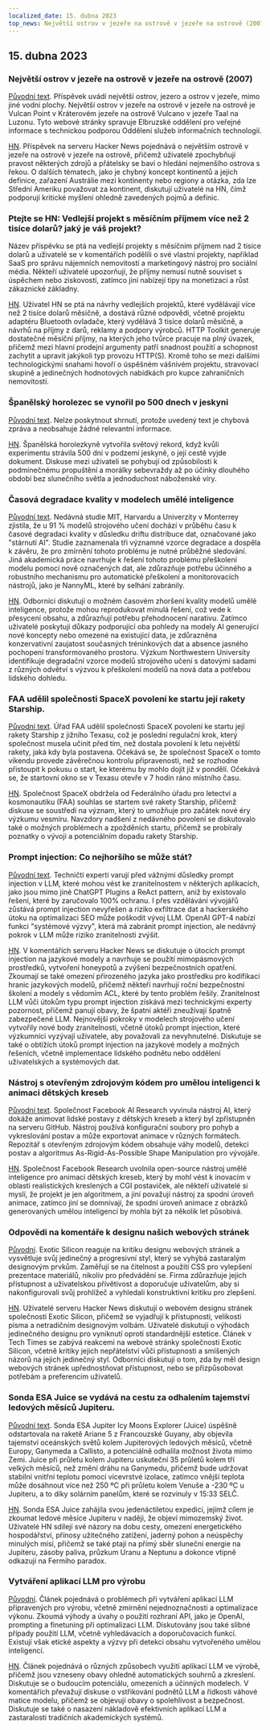 ```yaml
---
localized_date: 15. dubna 2023
top_news: Největší ostrov v jezeře na ostrově v jezeře na ostrově (2007)
---
```




<CallToAction />

<Steps>

## 15. dubna 2023

### Největší ostrov v jezeře na ostrově v jezeře na ostrově (2007)

[Původní text](https://www.elbruz.org/special-projects/islands-and-lakes/).
Příspěvek uvádí největší ostrov, jezero a ostrov v jezeře, mimo jiné vodní plochy. Největší ostrov v jezeře na ostrově v jezeře na ostrově je Vulcan Point v Kráterovém jezeře na ostrově Vulcano v jezeře Taal na Luzonu. Tyto webové stránky spravuje Elbruzské oddělení pro veřejné informace s technickou podporou Oddělení služeb informačních technologií.

[HN](http://news.ycombinator.com/item?id=35567026).
Příspěvek na serveru Hacker News pojednává o největším ostrově v jezeře na ostrově v jezeře na ostrově, přičemž uživatelé zpochybňují pravost některých zdrojů a přátelsky se baví o hledání nejmenšího ostrova s řekou. O dalších tématech, jako je chybný koncept kontinentů a jejich definice, zařazení Austrálie mezi kontinenty nebo regiony a otázka, zda lze Střední Ameriku považovat za kontinent, diskutují uživatelé na HN, čímž podporují kritické myšlení ohledně zavedených pojmů a definic.

### Ptejte se HN: Vedlejší projekt s měsíčním příjmem více než 2 tisíce dolarů? jaký je váš projekt?

Název příspěvku se ptá na vedlejší projekty s měsíčním příjmem nad 2 tisíce dolarů a uživatelé se v komentářích podělili o své vlastní projekty, například SaaS pro správu nájemních nemovitostí a marketingový nástroj pro sociální média. Někteří uživatelé upozorňují, že příjmy nemusí nutně souviset s úspěchem nebo ziskovostí, zatímco jiní nabízejí tipy na monetizaci a růst zákaznické základny.

[HN](http://news.ycombinator.com/item?id=35567822).
Uživatel HN se ptá na návrhy vedlejších projektů, které vydělávají více než 2 tisíce dolarů měsíčně, a dostává různé odpovědi, včetně projektu adaptéru Bluetooth ovladače, který vydělává 3 tisíce dolarů měsíčně, a návrhů na příjmy z darů, reklamy a podpory výrobců. HTTP Toolkit generuje dostatečné měsíční příjmy, na kterých jeho tvůrce pracuje na plný úvazek, přičemž mezi hlavní prodejní argumenty patří snadnost použití a schopnost zachytit a upravit jakýkoli typ provozu HTTP(S). Kromě toho se mezi dalšími technologickými snahami hovoří o úspěšném vášnivém projektu, stravovací skupině a jedinečných hodnotových nabídkách pro kupce zahraničních nemovitostí.

### Španělský horolezec se vynořil po 500 dnech v jeskyni

[Původní text](https://www.cbc.ca/news/world/spain-cave-500-days-beatriz-flamini-1.6810428).
Nelze poskytnout shrnutí, protože uvedený text je chybová zpráva a neobsahuje žádné relevantní informace.

[HN](http://news.ycombinator.com/item?id=35571481).
Španělská horolezkyně vytvořila světový rekord, když kvůli experimentu strávila 500 dní v podzemí jeskyně, o její cestě vyjde dokument. Diskuse mezi uživateli se pohybují od způsobilosti k podmínečnému propuštění a morálky sebevraždy až po účinky dlouhého období bez slunečního světla a jednoduchost náboženské víry.

### Časová degradace kvality v modelech umělé inteligence

[Původní text](https://www.nannyml.com/blog/91-of-ml-perfomance-degrade-in-time).
Nedávná studie MIT, Harvardu a Univerzity v Monterrey zjistila, že u 91 % modelů strojového učení dochází v průběhu času k časové degradaci kvality v důsledku driftu distribuce dat, označované jako "stárnutí AI". Studie zaznamenala tři významné vzorce degradace a dospěla k závěru, že pro zmírnění tohoto problému je nutné průběžné sledování. Jiná akademická práce navrhuje k řešení tohoto problému přeškolení modelu pomocí nově označených dat, ale zdůrazňuje potřebu účinného a robustního mechanismu pro automatické přeškolení a monitorovacích nástrojů, jako je NannyML, které by selhání zabránily.

[HN](http://news.ycombinator.com/item?id=35566145).
Odborníci diskutují o možném časovém zhoršení kvality modelů umělé inteligence, protože mohou reprodukovat minulá řešení, což vede k přesycení obsahu, a zdůrazňují potřebu přehodnocení narativu. Zatímco uživatelé poskytují důkazy podporující oba pohledy na modely AI generující nové koncepty nebo omezené na existující data, je zdůrazněna konzervativní zaujatost současných tréninkových dat a absence jasného pochopení transformovaného prostoru. Výzkum Northwestern University identifikuje degradační vzorce modelů strojového učení s datovými sadami z různých odvětví s výzvou k přeškolení modelů na nová data a potřebou lidského dohledu.

### FAA udělil společnosti SpaceX povolení ke startu její rakety Starship.

[Původní text](https://arstechnica.com/science/2023/04/green-light-go-spacex-receives-a-launch-license-from-the-faa-for-starship/).
Úřad FAA udělil společnosti SpaceX povolení ke startu její rakety Starship z jižního Texasu, což je poslední regulační krok, který společnost musela učinit před tím, než dostala povolení k letu největší rakety, jaká kdy byla postavena. Očekává se, že společnost SpaceX o tomto víkendu provede závěrečnou kontrolu připravenosti, než se rozhodne přistoupit k pokusu o start, ke kterému by mohlo dojít již v pondělí. Očekává se, že startovní okno se v Texasu otevře v 7 hodin ráno místního času.

[HN](http://news.ycombinator.com/item?id=35575298).
Společnost SpaceX obdržela od Federálního úřadu pro letectví a kosmonautiku (FAA) souhlas se startem své rakety Starship, přičemž diskuse se soustředí na význam, který to umožňuje pro začátek nové éry výzkumu vesmíru. Navzdory nadšení z nedávného povolení se diskutovalo také o možných problémech a zpožděních startu, přičemž se probíraly poznatky o vývoji a potenciálním dopadu rakety Starship.

### Prompt injection: Co nejhoršího se může stát?

[Původní text](https://simonwillison.net/2023/Apr/14/worst-that-can-happen/).
Techničtí experti varují před vážnými důsledky prompt injection v LLM, které mohou vést ke zranitelnostem v některých aplikacích, jako jsou mimo jiné ChatGPT Plugins a ReAct pattern, aniž by existovalo řešení, které by zaručovalo 100% ochranu. I přes vzdělávání vývojářů zůstává prompt injection nevyřešen a riziko exfiltrace dat a hackerského útoku na optimalizaci SEO může poškodit vývoj LLM. OpenAI GPT-4 nabízí funkci "systémové výzvy", která má zabránit prompt injection, ale nedávný pokrok v LLM může riziko zranitelnosti zvýšit.

[HN](http://news.ycombinator.com/item?id=35572290).
V komentářích serveru Hacker News se diskutuje o útocích prompt injection na jazykové modely a navrhuje se použití mimopásmových prostředků, vytvoření honeypotů a zvýšení bezpečnostních opatření. Zkoumají se také omezení přirozeného jazyka jako prostředku pro kodifikaci hranic jazykových modelů, přičemž někteří navrhují roční bezpečnostní školení a modely s vědomím ACL, které by tento problém řešily. Zranitelnost LLM vůči útokům typu prompt injection získává mezi technickými experty pozornost, přičemž panují obavy, že špatní aktéři zneužívají špatně zabezpečené LLM. Nejnovější pokroky v modelech strojového učení vytvořily nové body zranitelnosti, včetně útoků prompt injection, které výzkumníci vyzývají uživatele, aby považovali za nevyhnutelné. Diskutuje se také o obtížích útoků prompt injection na jazykové modely a možných řešeních, včetně implementace lidského podnětu nebo oddělení uživatelských a systémových dat.

### Nástroj s otevřeným zdrojovým kódem pro umělou inteligenci k animaci dětských kreseb

[Původní text](https://github.com/facebookresearch/AnimatedDrawings).
Společnost Facebook AI Research vyvinula nástroj AI, který dokáže animovat lidské postavy z dětských kreseb a který byl zpřístupněn na serveru GitHub. Nástroj používá konfigurační soubory pro pohyb a vykreslování postav a může exportovat animace v různých formátech. Repozitář s otevřeným zdrojovým kódem obsahuje váhy modelů, detekci postav a algoritmus As-Rigid-As-Possible Shape Manipulation pro vývojáře.

[HN](http://news.ycombinator.com/item?id=35565681).
Společnost Facebook Research uvolnila open-source nástroj umělé inteligence pro animaci dětských kreseb, který by mohl vést k inovacím v oblasti realistických kreslených a CGI postaviček, ale někteří uživatelé si myslí, že projekt je jen algoritmem, a jiní považují nástroj za spodní úroveň animace, zatímco jiní se domnívají, že spodní úroveň animace z obrázků generovaných umělou inteligencí by mohla být za několik let působivá.

### Odpovědi na komentáře k designu našich webových stránek

[Původní](https://research.exoticsilicon.com/articles/replying_to_comments).
Exotic Silicon reaguje na kritiku designu webových stránek a vysvětluje svůj jedinečný a progresivní styl, který se vyhýbá zastaralým designovým prvkům. Zaměřují se na čitelnost a použití CSS pro vylepšení prezentace materiálů, nikoliv pro předvádění se. Firma zdůrazňuje jejich přístupnost a uživatelskou přívětivost a doporučuje uživatelům, aby si nakonfigurovali svůj prohlížeč a vyhledali konstruktivní kritiku pro zlepšení.

[HN](http://news.ycombinator.com/item?id=35567285).
Uživatelé serveru Hacker News diskutují o webovém designu stránek společnosti Exotic Silicon, přičemž se vyjadřují k přístupnosti, velikosti písma a netradičním designovým volbám. Uživatelé diskutují o výhodách jedinečného designu pro vyniknutí oproti standardnější estetice. Článek v Tech Times se zabývá reakcemi na webové stránky společnosti Exotic Silicon, včetně kritiky jejich nepřátelství vůči přístupnosti a smíšených názorů na jejich jedinečný styl. Odborníci diskutují o tom, zda by měl design webových stránek upřednostňovat přístupnost, nebo se přizpůsobovat potřebám a preferencím uživatelů.

### Sonda ESA Juice se vydává na cestu za odhalením tajemství ledových měsíců Jupiteru.

[Původní text](https://www.esa.int/Science_Exploration/Space_Science/Juice/ESA_s_Juice_lifts_off_on_quest_to_discover_secrets_of_Jupiter_s_icy_moons).
Sonda ESA Jupiter Icy Moons Explorer (Juice) úspěšně odstartovala na raketě Ariane 5 z Francouzské Guyany, aby objevila tajemství oceánských světů kolem Jupiterových ledových měsíců, včetně Europy, Ganymeda a Callisto, a potenciálně odhalila možnost života mimo Zemi. Juice při průletu kolem Jupiteru uskuteční 35 průletů kolem tří velkých měsíců, než změní dráhu na Ganymedu, přičemž bude udržovat stabilní vnitřní teplotu pomocí vícevrstvé izolace, zatímco vnější teplota může dosáhnout více než 250 ºC při průletu kolem Venuše a -230 ºC u Jupiteru, a to díky solárním panelům, které se rozvinuly v 15:33 SELČ.

[HN](http://news.ycombinator.com/item?id=35574177).
Sonda ESA Juice zahájila svou jedenáctiletou expedici, jejímž cílem je zkoumat ledové měsíce Jupiteru v naději, že objeví mimozemský život. Uživatelé HN sdílejí své názory na dobu cesty, omezení energetického hospodářství, přínosy užitečného zatížení, jaderný pohon a neúspěchy minulých misí, přičemž se také ptají na přímý sběr sluneční energie na Jupiteru, zásoby paliva, průzkum Uranu a Neptunu a dokonce vtipně odkazují na Fermiho paradox.

### Vytváření aplikací LLM pro výrobu

[Původní](https://huyenchip.com/2023/04/11/llm-engineering.html).
Článek pojednává o problémech při vytváření aplikací LLM připravených pro výrobu, včetně zmírnění nejednoznačnosti a optimalizace výkonu. Zkoumá výhody a úvahy o použití rozhraní API, jako je OpenAI, prompting a finetuning při optimalizaci LLM. Diskutovány jsou také slibné případy použití LLM, včetně vyhledávacích a doporučovacích funkcí. Existují však etické aspekty a výzvy při detekci obsahu vytvořeného umělou inteligencí.

[HN](http://news.ycombinator.com/item?id=35565212).
Článek pojednává o různých způsobech využití aplikací LLM ve výrobě, přičemž jsou vzneseny obavy ohledně automatických souhrnů a zkreslení. Diskutuje se o budoucím potenciálu, omezeních a účinných modelech. V komentářích převažují diskuse o vstřikování podnětů LLM a řídkosti váhové matice modelu, přičemž se objevují obavy o spolehlivost a bezpečnost. Diskutuje se také o nasazení nákladově efektivních aplikací LLM a zastaralosti tradičních akademických systémů.

</Steps>
